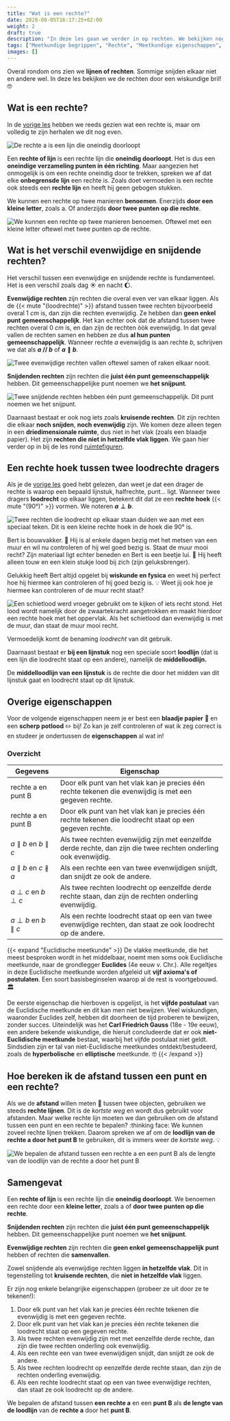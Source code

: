 ```yaml
---
title: "Wat is een rechte?"
date: 2020-08-05T16:17:25+02:00
weight: 2
draft: true
description: "In deze les gaan we verder in op rechten. We bekijken nog eens wat een rechte precies is en gaan vervolgens in op enkele belangrijke eigenschappen van deze rechten. Denk hierbij aan de onderlinge ligging, loodrechte stand, middelloodlijn... We leren ook hoe we de afstand tussen een punt en een rechte kunnen berekenen."
tags: ["Meetkundige begrippen", "Rechte", "Meetkundige eigenschappen", "Afstanden berekenen"]
images: []
---
```

Overal rondom ons zien we **lijnen of rechten**. Sommige snijden elkaar niet en andere wel. In deze les bekijken we de rechten door een wiskundige bril! 🤓

## Wat is een rechte?
In de [vorige les](../basisbegrippen) hebben we reeds gezien wat een rechte is, maar om volledig te zijn herhalen we dit nog even.

![De rechte a is een lijn die oneindig doorloopt](img/rechte.png)

Een **rechte of lijn** is een rechte lijn die **oneindig doorloopt**. Het is dus een **oneindige verzameling punten in één richting**. Maar aangezien het onmogelijk is om een rechte oneindig door te trekken, spreken we af dat elke **onbegrensde** <Mute text="(door een punt)"/> **lijn** een rechte is. Zoals doet vermoeden is een rechte ook steeds een **rechte lijn** en heeft hij geen gebogen stukken.

We kunnen een rechte op twee manieren **benoemen**. Enerzijds **door een kleine letter**, zoals a. Of anderzijds **door twee punten op die rechte**.

![We kunnen een rechte op twee manieren benoemen. Oftewel met een kleine letter oftewel met twee punten op de rechte.](img/notatie_rechte.png)

## Wat is het verschil evenwijdige en snijdende rechten?
Het verschil tussen een evenwijdige en snijdende rechte is fundamenteel. Het is een verschil zoals dag ☀️ en nacht 🌔.

**Evenwijdige rechten** zijn rechten die overal even ver <Mute text="(letterlijk even wijd)"/> van elkaar liggen. Als de {{< mute "(loodrechte)" >}} afstand tussen twee rechten bijvoorbeeld overal $1~\si{cm}$ is, dan zijn die rechten evenwijdig. Ze hebben dan **geen enkel punt gemeenschappelijk**. Het kan echter ook dat de afstand tussen twee rechten overal $0~\si{cm}$ is, en dan zijn de rechten òòk evenwijdig. In dat geval vallen de rechten samen en hebben ze dus **al hun punten gemeenschappelijk**. Wanneer rechte $a$ evenwijdig is aan rechte $b$, schrijven we dat als **$a$ // $b$** of **$a \parallel b$**.

![Twee evenwijdige rechten vallen oftewel samen of raken elkaar nooit.](img/evenwijdige_rechten.png)

**Snijdenden rechten** zijn rechten die **juist één punt gemeenschappelijk** hebben. Dit gemeenschappelijke punt noemen we **het snijpunt**.

![Twee snijdende rechten hebben één punt gemeenschappelijk. Dit punt noemen we het snijpunt.](img/snijdende_rechten.png)

Daarnaast bestaat er ook nog iets zoals **kruisende rechten**. Dit zijn rechten die elkaar **noch snijden**, **noch evenwijdig** zijn. We komen deze alleen tegen in een **driedimensionale ruimte**, dus niet in het vlak (zoals een blaadje papier). Het zijn **rechten die niet in hetzelfde vlak liggen**. We gaan hier verder op in bij de les rond [ruimtefiguren](../figuren).

## Een rechte hoek tussen twee loodrechte dragers
Als je de [vorige les](../basisbegrippen) goed hebt gelezen, dan weet je dat een drager de rechte is waarop een bepaald lijnstuk, halfrechte, punt... ligt.
Wanneer twee dragers <Mute text="of rechten"/> **loodrecht** op elkaar liggen, betekent dit dat ze een **rechte hoek** {{< mute "(90°)" >}} vormen. We noteren **$a \perp b$**. 

![Twee rechten die loodrecht op elkaar staan duiden we aan met een speciaal teken. Dit is een kleine rechte hoek in de hoek die 90° is.](img/loodrechte_stand.png)

Bert is bouwvakker. 👷 Hij is al enkele dagen bezig met het metsen van een muur en wil nu controleren of hij wel goed bezig is. Staat de muur mooi recht? Zijn materiaal ligt echter beneden en Bert is een beetje lui. 🦥 Hij heeft alleen touw en een klein stukje lood bij zich (zijn geluksbrenger).

Gelukkig heeft Bert altijd opgelet bij **wiskunde en fysica** en weet hij perfect hoe hij hiermee kan controleren of hij goed bezig is. 💡 Weet jij ook hoe je hiermee kan controleren of de muur recht staat?

![Een schietlood werd vroeger gebruikt om te kijken of iets recht stond. Het lood wordt namelijk door de zwaartekracht aangetrokken en maakt hierdoor een rechte hoek met het oppervlak. Als het schietlood dan evenwijdig is met de muur, dan staat de muur mooi recht.](img/bouwvakker_bert.png)

Vermoedelijk komt de benaming *loodrecht* van dit gebruik.

Daarnaast bestaat er **bij een lijnstuk** nog een speciale soort **loodlijn** (dat is een lijn die loodrecht staat op een andere), namelijk de **middelloodlijn.** 
<Attention title="Middelloodlijn">

De **middelloodlijn van een lijnstuk** is de rechte die door het midden van dit lijnstuk gaat en loodrecht staat op dit lijnstuk.
</Attention>

## Overige eigenschappen
Voor de volgende eigenschappen neem je er best een **blaadje papier** 📃 en een **scherp potlood** ✏️ bij! Zo kan je zelf controleren of wat ik zeg correct is en studeer je ondertussen de **eigenschappen** al wat in!

### Overzicht

| Gegevens                            | Eigenschap                                                                                                           |
|-------------------------------------|----------------------------------------------------------------------------------------------------------------------|
| rechte a en punt B                  | Door elk punt van het vlak kan je precies één rechte tekenen die evenwijdig is met een gegeven rechte.               |
| rechte a en punt B                  | Door elk punt van het vlak kan je precies één rechte tekenen die loodrecht staat op een gegeven rechte.             |
| $a \parallel b$ en $b \parallel c$  | Als twee rechten evenwijdig zijn met eenzelfde derde rechte, dan zijn die twee rechten onderling ook evenwijdig. |
| $a \parallel b$ en $c \nparallel a$ | Als een rechte een van twee evenwijdigen snijdt, dan snijdt ze ook de andere.                                        |
| $a \perp c$ en $b \perp c$          | Als twee rechten loodrecht op eenzelfde derde rechte staan, dan zijn de rechten onderling evenwijdig.                |
| $a \perp b$ en $b \parallel c$      | Als een rechte loodrecht staat op een van twee evenwijdige rechten, dan staat ze ook loodrecht op de andere.         |

{{< expand "Euclidische meetkunde" >}}
De vlakke meetkunde, die het meest besproken wordt in het middelbaar, noemt men soms ook Euclidische meetkunde, naar de grondlegger **Euclides** (4e eeuw v. Chr.). Alle regeltjes in deze Euclidische meetkunde worden afgeleid uit **vijf axioma's of postulaten**. Een soort basisbeginselen waarop al de rest is voortgebouwd. 🏛️

De eerste eigenschap die hierboven is opgelijst, is het **vijfde postulaat** van de Euclidische meetkunde en dit kan men niet bewijzen. Veel wiskundigen, waaronder Euclides zelf, hebben dit doorheen de tijd proberen te bewijzen, zonder succes. Uiteindelijk was het **Carl Friedrich Gauss** (18e - 19e eeuw), een andere bekende wiskundige, die hieruit concludeerde dat er ook **niet-Euclidische meetkunde** bestaat, waarbij het vijfde postulaat niet geldt. Sindsdien zijn er tal van niet-Euclidische meetkundes ontdekt/bestudeerd, zoals de **hyperbolische** en **elliptische** meetkunde. 🤓
{{< /expand >}}

## Hoe bereken ik de afstand tussen een punt en een rechte?
Als we de **afstand** willen meten 📏 tussen twee objecten, gebruiken we steeds **rechte lijnen**. Dit is de *kortste weg* en wordt dus gebruikt voor afstanden. Maar welke rechte lijn moeten we dan gebruiken om de afstand tussen een punt en een rechte te bepalen? :thinking face: We kunnen zoveel rechte lijnen trekken. Daarom spreken we af om de **loodlijn van de rechte a door het punt B** te gebruiken, dit is immers weer de *kortste weg*. 💡

![We bepalen de afstand tussen een rechte a en een punt B als de lengte van de loodlijn van de rechte a door het punt B](img/afstand_punt_rechte.png)

## Samengevat
<Attention title="Wat is een rechte?">

Een **rechte of lijn** is een rechte lijn die **oneindig doorloopt**. We benoemen een rechte door een **kleine letter**, zoals a of **door twee punten op die rechte**.
</Attention>

<Attention title="Snijdende, kruisende en evenwijdige rechten">

**Snijdenden rechten** zijn rechten die **juist één punt gemeenschappelijk** hebben. Dit gemeenschappelijke punt noemen we **het snijpunt**.

**Evenwijdige rechten** zijn rechten die **geen enkel gemeenschappelijk punt** hebben of rechten die **samenvallen**.

Zowel snijdende als evenwijdige rechten liggen **in hetzelfde vlak**. Dit in tegenstelling tot **kruisende rechten**, die **niet in hetzelfde vlak** liggen.
</Attention>

<Attention title="Overige eigenschappen">

Er zijn nog enkele belangrijke eigenschappen (probeer ze uit door ze te tekenen!):
1. Door elk punt van het vlak kan je precies één rechte tekenen die evenwijdig is met een gegeven rechte.
2. Door elk punt van het vlak kan je precies één rechte tekenen die  loodrecht staat op een gegeven rechte.
3. Als twee rechten evenwijdig zijn met met eenzelfde derde rechte, dan zijn die twee rechten onderling ook evenwijdig.
4. Als een rechte een van twee evenwijdigen snijdt, dan snijdt ze ook de andere.
5. Als twee rechten loodrecht op eenzelfde derde rechte staan, dan zijn de rechten onderling evenwijdig.
6. Als een rechte loodrecht staat op een van twee evenwijdige rechten, dan staat ze ook loodrecht op de andere.
</Attention>

<Attention title="Afstand tussen een punt en een rechte">

We bepalen de afstand tussen **een rechte a** en een **punt B** als **de lengte van de loodlijn** van de **rechte a** door het **punt B**.
</Attention>
